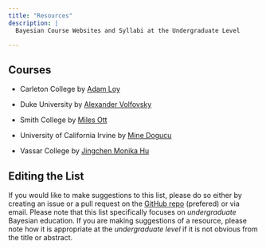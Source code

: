 ```yaml
---
title: "Resources"
description: |
  Bayesian Course Websites and Syllabi at the Undergraduate Level

---
```



## Courses
 
- Carleton College by [Adam Loy](https://github.com/aloy/math315-fall2019){target="_blank"}

- Duke University by [Alexander Volfovsky](https://www2.stat.duke.edu/courses/Fall18/sta601.001//){target="_blank"}

- Smith College by [Miles Ott](https://www.dropbox.com/s/bj91cfk4tkfjwmy/SDS%20390%20Bayes%20Fall%202020%20Syllabus.pdf?dl=0)

- University of California Irvine by [Mine Dogucu](https:stats115.com){target="_blank"}  

- Vassar College by [Jingchen Monika Hu](https://github.com/monika76five/Undergrad-Bayesian-Statistics){target="_blank"}



## Editing the List

If you would like to make suggestions to this list, please do so either by creating an issue or a pull request on the [GitHub repo](https://www.github.com/mdogucu/undergrad-bayes){target="_blank"} (prefered) or via email. Please note that this list specifically focuses on _undergraduate_ Bayesian education. If you are making suggestions of a resource, please note how it is appropriate at the _undergraduate level_ if it is not obvious from the title or abstract. 

